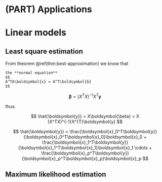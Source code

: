 
# (PART) Applications {-}

# Linear models

## Least square estimation 

From theorem \@ref(thm:best-approximation) we know that 


```definition
the **normal equation** 
$$
A^TA\boldsymbol{x} = A^T\boldsymbol{b}
$$
```



$$
\boldsymbol{\beta} = (X^TX)^{-1}X^T\boldsymbol{y}
$$

thus: 

$$
\hat{\boldsymbol{y}} = X\boldsymbol{\beta} = X (X^TX)^{-1}X^{T}\boldsymbol{y}
$$

$$
\hat{\boldsymbol{y}} = \frac{\boldsymbol{x}_0^T\boldsymbol{y}}{\boldsymbol{x}_0^T\boldsymbol{x}_0}\boldsymbol{x}_0 + 
\frac{\boldsymbol{x}_1^T\boldsymbol{y}}{\boldsymbol{x}_1^T\boldsymbol{x}_1}\boldsymbol{x}_1
\cdots +
\frac{\boldsymbol{x}_p^T\boldsymbol{y}}{\boldsymbol{x}_p^T\boldsymbol{x}_p}\boldsymbol{x}_p
$$

## Maximum likelihood estimation